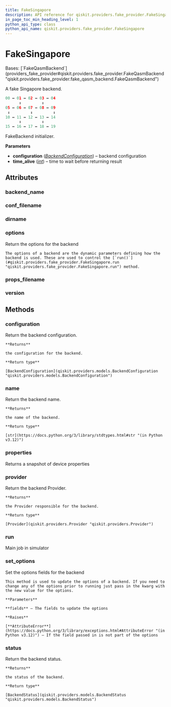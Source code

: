 ```yaml
---
title: FakeSingapore
description: API reference for qiskit.providers.fake_provider.FakeSingapore
in_page_toc_min_heading_level: 1
python_api_type: class
python_api_name: qiskit.providers.fake_provider.FakeSingapore
---
```


# FakeSingapore

<Class id="qiskit.providers.fake_provider.FakeSingapore" isDedicatedPage={true} github="https://github.com/qiskit/qiskit/tree/stable/0.45/qiskit/providers/fake_provider/backends/singapore/fake_singapore.py" signature="qiskit.providers.fake_provider.FakeSingapore">
  Bases: [`FakeQasmBackend`](providers_fake_provider#qiskit.providers.fake_provider.FakeQasmBackend "qiskit.providers.fake_provider.fake_qasm_backend.FakeQasmBackend")

  A fake Singapore backend.

  ```python
  00 ↔ 01 ↔ 02 ↔ 03 ↔ 04
        ↕         ↕
  05 ↔ 06 ↔ 07 ↔ 08 ↔ 09
   ↕         ↕         ↕
  10 ↔ 11 ↔ 12 ↔ 13 ↔ 14
        ↕         ↕
  15 ↔ 16 ↔ 17 ↔ 18 ↔ 19
  ```

  FakeBackend initializer.

  **Parameters**

  *   **configuration** ([*BackendConfiguration*](qiskit.providers.models.BackendConfiguration "qiskit.providers.models.BackendConfiguration")) – backend configuration
  *   **time\_alive** ([*int*](https://docs.python.org/3/library/functions.html#int "(in Python v3.12)")) – time to wait before returning result

  ## Attributes

  ### backend\_name

  <Attribute id="qiskit.providers.fake_provider.FakeSingapore.backend_name" name="backend_name" attributeValue="= 'fake_singapore'" />

  ### conf\_filename

  <Attribute id="qiskit.providers.fake_provider.FakeSingapore.conf_filename" name="conf_filename" attributeValue="= 'conf_singapore.json'" />

  ### dirname

  <Attribute id="qiskit.providers.fake_provider.FakeSingapore.dirname" name="dirname" attributeValue="= '/home/runner/work/qiskit/qiskit/qiskit/providers/fake_provider/backends/singapore'" />

  ### options

  <Attribute id="qiskit.providers.fake_provider.FakeSingapore.options" name="options">
    Return the options for the backend

    The options of a backend are the dynamic parameters defining how the backend is used. These are used to control the [`run()`](#qiskit.providers.fake_provider.FakeSingapore.run "qiskit.providers.fake_provider.FakeSingapore.run") method.
  </Attribute>

  ### props\_filename

  <Attribute id="qiskit.providers.fake_provider.FakeSingapore.props_filename" name="props_filename" attributeValue="= 'props_singapore.json'" />

  ### version

  <Attribute id="qiskit.providers.fake_provider.FakeSingapore.version" name="version" attributeValue="= 1" />

  ## Methods

  ### configuration

  <Function id="qiskit.providers.fake_provider.FakeSingapore.configuration" name="configuration" signature="configuration()">
    Return the backend configuration.

    **Returns**

    the configuration for the backend.

    **Return type**

    [BackendConfiguration](qiskit.providers.models.BackendConfiguration "qiskit.providers.models.BackendConfiguration")
  </Function>

  ### name

  <Function id="qiskit.providers.fake_provider.FakeSingapore.name" name="name" signature="name()">
    Return the backend name.

    **Returns**

    the name of the backend.

    **Return type**

    [str](https://docs.python.org/3/library/stdtypes.html#str "(in Python v3.12)")
  </Function>

  ### properties

  <Function id="qiskit.providers.fake_provider.FakeSingapore.properties" name="properties" signature="properties()">
    Returns a snapshot of device properties
  </Function>

  ### provider

  <Function id="qiskit.providers.fake_provider.FakeSingapore.provider" name="provider" signature="provider()">
    Return the backend Provider.

    **Returns**

    the Provider responsible for the backend.

    **Return type**

    [Provider](qiskit.providers.Provider "qiskit.providers.Provider")
  </Function>

  ### run

  <Function id="qiskit.providers.fake_provider.FakeSingapore.run" name="run" signature="run(run_input, **kwargs)">
    Main job in simulator
  </Function>

  ### set\_options

  <Function id="qiskit.providers.fake_provider.FakeSingapore.set_options" name="set_options" signature="set_options(**fields)">
    Set the options fields for the backend

    This method is used to update the options of a backend. If you need to change any of the options prior to running just pass in the kwarg with the new value for the options.

    **Parameters**

    **fields** – The fields to update the options

    **Raises**

    [**AttributeError**](https://docs.python.org/3/library/exceptions.html#AttributeError "(in Python v3.12)") – If the field passed in is not part of the options
  </Function>

  ### status

  <Function id="qiskit.providers.fake_provider.FakeSingapore.status" name="status" signature="status()">
    Return the backend status.

    **Returns**

    the status of the backend.

    **Return type**

    [BackendStatus](qiskit.providers.models.BackendStatus "qiskit.providers.models.BackendStatus")
  </Function>
</Class>

